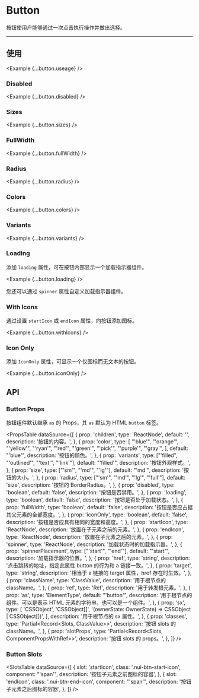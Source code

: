 
# Button

按钮使用户能够通过一次点击执行操作并做出选择。

<ComponentLinks component='button' slotRecipe />

---

## 使用

<Example {...button.useage} />

### Disabled

<Example {...button.disabled} />

### Sizes

<Example {...button.sizes} />

### FullWidth

<Example {...button.fullWidth} />

### Radius

<Example {...button.radius} />

### Colors

<Example {...button.colors} />

### Variants

<Example {...button.variants} />

### Loading

添加 `loading` 属性，可在按钮内部显示一个加载指示器组件。

<Example {...button.loading} />

您还可以通过 `spinner` 属性自定义加载指示器组件。

### With Icons

通过设置 `startIcon` 或 `endIcon` 属性，向按钮添加图标。

<Example {...button.withIcons} />

### Icon Only

添加 `IconOnly` 属性，可显示一个仅图标而无文本的按钮。

<Example {...button.iconOnly} />

## API

### Button Props

按钮组件默认继承 `as` 的 Props，其 `as` 默认为 HTML `button` 标签。

<PropsTable
  dataSource={[
    {
      prop: 'children',
      type: 'ReactNode',
      default: '',
      description: '按钮的内容。',
    },
    {
      prop: 'color',
      type: [
        "'blue'",
        "'orange'",
        "'yellow'",
        "'ryan'",
        "'red'",
        "'green'",
        "'pick'",
        "'purple'",
        "'gray'",
      ],
      default: "'blue'",
      description: '按钮的颜色。',
    },
    {
      prop: 'variants',
      type: ["'filled", "'outlined'", "'text'", "'link'"],
      default: "'filled'",
      description: '按钮外观样式。',
    },
    {
      prop: 'size',
      type: ["'sm'", "'md'", "'lg'"],
      default: "'md'",
      description: '按钮的大小。',
    },
    {
      prop: 'radius',
      type: ["'sm'", "'md'", "'lg'", "'full'"],
      default: 'size',
      description: '按钮的 BorderRadius。',
    },
    {
      prop: 'disabled',
      type: 'boolean',
      default: 'false',
      description: '按钮是否禁用。',
    },
    {
      prop: 'loading',
      type: 'boolean',
      default: 'false',
      description: '按钮是否处于加载状态。',
    },
    {
      prop: 'fullWidth',
      type: 'boolean',
      default: 'false',
      description: '按钮是否应占据其父元素的全部宽度。',
    },
    {
      prop: 'iconOnly',
      type: 'boolean',
      default: 'false',
      description: '按钮是否应具有相同的宽度和高度。',
    },
    {
      prop: 'startIcon',
      type: 'ReactNode',
      description: '放置在子元素之前的元素。',
    },
    {
      prop: 'endIcon',
      type: 'ReactNode',
      description: '放置在子元素之后的元素。',
    },
    {
      prop: 'spinner',
      type: 'ReactNode',
      description: '加载状态时的加载指示器。',
    },
    {
      prop: 'spinnerPlacement',
      type: ["'start'", "'end'"],
      default: "'start'",
      description: '加载指示器的位置。',
    },
    {
      prop: 'href',
      type: 'string',
      description: '点击跳转的地址，指定此属性 button 的行为和 a 链接一致。',
    },
    {
      prop: 'target',
      type: 'string',
      description: '相当于 a 链接的 target 属性，href 存在时生效。',
    },
    {
      prop: 'className',
      type: 'ClassValue',
      description: '用于根节点的 className。',
    },
    {
      prop: 'ref',
      type: 'Ref',
      description: '用于转发根元素。',
    },
    {
      prop: 'as',
      type: 'ElementType',
      default: "'button'",
      description:
        '用于根节点的组件。可以是表示 HTML 元素的字符串，也可以是一个组件。',
    },
    {
      prop: 'sx',
      type: [
        'CSSObject',
        'CSSObject[]',
        '(ownerState: OwnerState) => CSSObject | CSSObject[])',
      ],
      description: '用于根节点的 sx 属性。',
    },
    {
      prop: 'classes',
      type: 'Partial<Record<Slots, ClassValue>>',
      description: '按钮 slots 的 className。',
    },
    {
      prop: 'slotProps',
      type: 'Partial<Record<Slots, ComponentPropsWithRef>>',
      description: '按钮 slots 的 props。',
    },
  ]}
/>

### Button Slots

<SlotsTable
  dataSource={[
    {
      slot: 'startIcon',
      class: '.nui-btn-start-icon',
      component: "'span'",
      description: '按钮子元素之前图标的容器',
    },
    {
      slot: 'endIcon',
      class: '.nui-btn-end-icon',
      component: "'span'",
      description: '按钮子元素之后图标的容器',
    },
  ]}
/>
